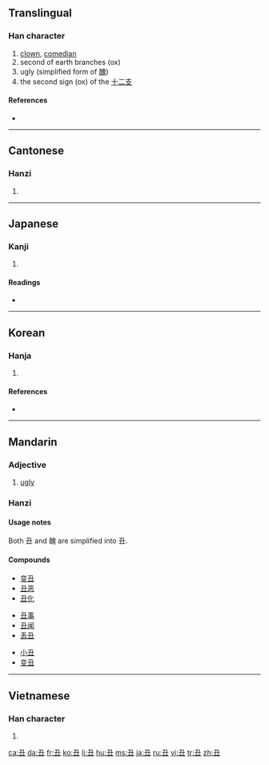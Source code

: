 {{also|醜}}<!-- may be replaced by zh-forms -->
==Translingual==

===Han character===
{{Han char|rn=1|rad=一|as=03|sn=4|four=1710<sub>5</sub>|canj=弓土 (NG)}}

# [[clown]], [[comedian]]
# second of earth branches (ox)
# ugly (simplified form of [[醜]])
# the second sign (ox) of the [[十二支]] <!-- Apparently the Chinese use 牛 instead. -->

====References====
* {{Han ref|kx=0077.040|dkj=00023|dj=0154.040|hdz=10012.070|uh=4E11|ud=19985|bh=A4A1|bd=42145}}

----

==Cantonese==

===Hanzi===
{{yue-hanzi|jyut=|y=chau2}}

# {{defn|Cantonese|sort=一03}}

----

==Japanese==

===Kanji===
{{ja-kanji|grade=|rs=一03}}

# {{defn|Japanese}}

====Readings====
* {{ja-readings|on=[[ちゅう]] (chū), [[ちゅ]] (chu)|kun=[[うし]] (ushi)}}

----

==Korean==

===Hanja===
{{ko-hanja|hangeul=[[축]], [[추]]|rv=chuk, chu|mr=ch'uk, ch'u|eumhun=[[소]], [[이름]]|ehrv=so, ileum|ehmr=so, irǔm|ehy=}}

# {{defn|Korean|sort=一03}}

====References====
* {{Hanja ref|nav=11990}}

----

==Mandarin==

===Adjective===
{{cmn-adj|s|tra=醜|pin=chǒu|pint=chou3|rs=一03}}

# [[ugly]]

===Hanzi===
{{cmn-hanzi|tra=醜|pin=[[chǒu]] ([[chou3]])|wg=ch'ou<sup>3</sup>}}

====Usage notes====
Both 丑 and 醜 are simplified into 丑.

====Compounds====
{{rel-top3|compound words that contain 丑}}
* [[变丑]]
* [[丑恶]]
* [[丑化]]
{{rel-mid3}}
* [[丑事]]
* [[丑闻]]
* [[丢丑]]
{{rel-mid3}}
* [[小丑]]
* [[变丑]]
{{rel-bottom}}
----

==Vietnamese==

===Han character===
{{vi-hantu|[[sửu]], [[giấu]], [[sấu]], [[xấu]]|rs=一03}}

# {{defn|Vietnamese|sort=一03}}

[[ca:丑]]
[[da:丑]]
[[fr:丑]]
[[ko:丑]]
[[li:丑]]
[[hu:丑]]
[[ms:丑]]
[[ja:丑]]
[[ru:丑]]
[[vi:丑]]
[[tr:丑]]
[[zh:丑]]